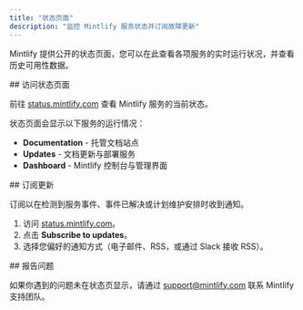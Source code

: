 ```yaml
---
title: "状态页面"
description: "监控 Mintlify 服务状态并订阅故障更新"
---
```


Mintlify 提供公开的状态页面，您可以在此查看各项服务的实时运行状况，并查看历史可用性数据。

<div id="accessing-the-status-page">
  ## 访问状态页面
</div>

前往 [status.mintlify.com](https://status.mintlify.com) 查看 Mintlify 服务的当前状态。

状态页面会显示以下服务的运行情况：

- **Documentation** - 托管文档站点
- **Updates** - 文档更新与部署服务
- **Dashboard** - Mintlify 控制台与管理界面

<div id="subscribing-to-updates">
  ## 订阅更新
</div>

订阅以在检测到服务事件、事件已解决或计划维护安排时收到通知。

1. 访问 [status.mintlify.com](https://status.mintlify.com)。
2. 点击 **Subscribe to updates**。
3. 选择您偏好的通知方式（电子邮件、RSS，或通过 Slack 接收 RSS）。

<div id="reporting-issues">
  ## 报告问题
</div>

如果你遇到的问题未在状态页显示，请通过 [support@mintlify.com](mailto:support@mintlify.com) 联系 Mintlify 支持团队。